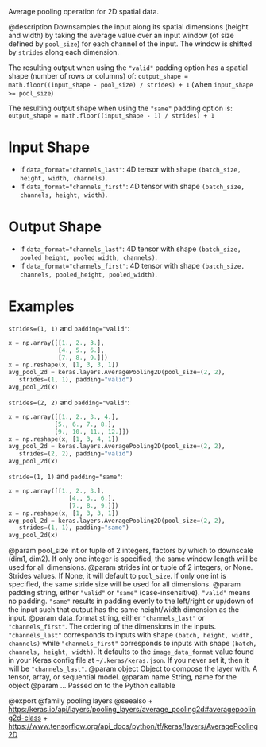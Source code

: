 Average pooling operation for 2D spatial data.

@description
Downsamples the input along its spatial dimensions (height and width)
by taking the average value over an input window
(of size defined by `pool_size`) for each channel of the input.
The window is shifted by `strides` along each dimension.

The resulting output when using the `"valid"` padding option has a spatial
shape (number of rows or columns) of:
`output_shape = math.floor((input_shape - pool_size) / strides) + 1`
(when `input_shape >= pool_size`)

The resulting output shape when using the `"same"` padding option is:
`output_shape = math.floor((input_shape - 1) / strides) + 1`

# Input Shape
- If `data_format="channels_last"`:
    4D tensor with shape `(batch_size, height, width, channels)`.
- If `data_format="channels_first"`:
    4D tensor with shape `(batch_size, channels, height, width)`.

# Output Shape
- If `data_format="channels_last"`:
    4D tensor with shape
    `(batch_size, pooled_height, pooled_width, channels)`.
- If `data_format="channels_first"`:
    4D tensor with shape
    `(batch_size, channels, pooled_height, pooled_width)`.

# Examples
`strides=(1, 1)` and `padding="valid"`:

```python
x = np.array([[1., 2., 3.],
              [4., 5., 6.],
              [7., 8., 9.]])
x = np.reshape(x, [1, 3, 3, 1])
avg_pool_2d = keras.layers.AveragePooling2D(pool_size=(2, 2),
   strides=(1, 1), padding="valid")
avg_pool_2d(x)
```

`strides=(2, 2)` and `padding="valid"`:

```python
x = np.array([[1., 2., 3., 4.],
             [5., 6., 7., 8.],
             [9., 10., 11., 12.]])
x = np.reshape(x, [1, 3, 4, 1])
avg_pool_2d = keras.layers.AveragePooling2D(pool_size=(2, 2),
   strides=(2, 2), padding="valid")
avg_pool_2d(x)
```

`stride=(1, 1)` and `padding="same"`:

```python
x = np.array([[1., 2., 3.],
                 [4., 5., 6.],
                 [7., 8., 9.]])
x = np.reshape(x, [1, 3, 3, 1])
avg_pool_2d = keras.layers.AveragePooling2D(pool_size=(2, 2),
   strides=(1, 1), padding="same")
avg_pool_2d(x)
```

@param pool_size int or tuple of 2 integers, factors by which to downscale
    (dim1, dim2). If only one integer is specified, the same
    window length will be used for all dimensions.
@param strides int or tuple of 2 integers, or None. Strides values. If None,
    it will default to `pool_size`. If only one int is specified, the
    same stride size will be used for all dimensions.
@param padding string, either `"valid"` or `"same"` (case-insensitive).
    `"valid"` means no padding. `"same"` results in padding evenly to
    the left/right or up/down of the input such that output has the same
    height/width dimension as the input.
@param data_format string, either `"channels_last"` or `"channels_first"`.
    The ordering of the dimensions in the inputs. `"channels_last"`
    corresponds to inputs with shape `(batch, height, width, channels)`
    while `"channels_first"` corresponds to inputs with shape
    `(batch, channels, height, width)`. It defaults to the
    `image_data_format` value found in your Keras config file at
    `~/.keras/keras.json`. If you never set it, then it will be
    `"channels_last"`.
@param object Object to compose the layer with. A tensor, array, or sequential model.
@param name String, name for the object
@param ... Passed on to the Python callable

@export
@family pooling layers
@seealso
+ <https:/keras.io/api/layers/pooling_layers/average_pooling2d#averagepooling2d-class>
+ <https://www.tensorflow.org/api_docs/python/tf/keras/layers/AveragePooling2D>
